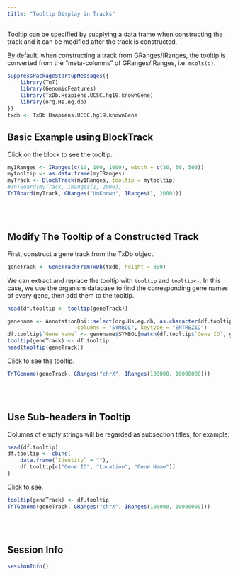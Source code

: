 ```yaml
---
title: "Tooltip Display in Tracks"
---
```


Tooltip can be specified by supplying a data frame when constructing the track
and it can be modified after the track is constructed.

By default, when constructing a track from GRanges/IRanges, the tooltip is converted
from the "meta-columns" of GRanges/IRanges, i.e. `mcols(d)`.


```r
suppressPackageStartupMessages({
    library(TnT)
    library(GenomicFeatures)
    library(TxDb.Hsapiens.UCSC.hg19.knownGene)
    library(org.Hs.eg.db)
})
txdb <- TxDb.Hsapiens.UCSC.hg19.knownGene
```


## Basic Example using BlockTrack

Click on the block to see the tooltip.

```r
myIRanges <- IRanges(c(10, 100, 1000), width = c(30, 50, 500))
mytooltip <- as.data.frame(myIRanges)
myTrack <- BlockTrack(myIRanges, tooltip = mytooltip)
#TnTBoard(myTrack, IRanges(1, 2000))
TnTBoard(myTrack, GRanges("UnKnown", IRanges(1, 2000)))
```

<br/> <br/>

## Modify The Tooltip of a Constructed Track

First, construct a gene track from the TxDb object.

```r
geneTrack <- GeneTrackFromTxDb(txdb, height = 300)
```

We can extract and replace the tooltip with `tooltip` and `tooltip<-`.
In this case, we use the organism database to find the corresponding gene names of
every gene, then add them to the tooltip.

```r
head(df.tooltip <- tooltip(geneTrack))

genename <- AnnotationDbi::select(org.Hs.eg.db, as.character(df.tooltip$`Gene ID`),
                      columns = "SYMBOL", keytype = "ENTREZID")
df.tooltip$`Gene Name` <- genename$SYMBOL[match(df.tooltip$`Gene ID`, genename$ENTREZID)]
tooltip(geneTrack) <- df.tooltip
head(tooltip(geneTrack))
```

Click to see the tooltip.

```r
TnTGenome(geneTrack, GRanges("chrX", IRanges(100000, 10000000)))
```

<br/> <br/>


## Use Sub-headers in Tooltip

Columns of empty strings will be regarded as subsection titles, for example:

```r
head(df.tooltip)
df.tooltip <- cbind(
    data.frame(`Identity` = ""),
    df.tooltip[c("Gene ID", "Location", "Gene Name")]
)
```

Click to see.

```r
tooltip(geneTrack) <- df.tooltip
TnTGenome(geneTrack, GRanges("chrX", IRanges(100000, 10000000)))
```

<br/> <br/>


## Session Info

```r
sessionInfo()
```

